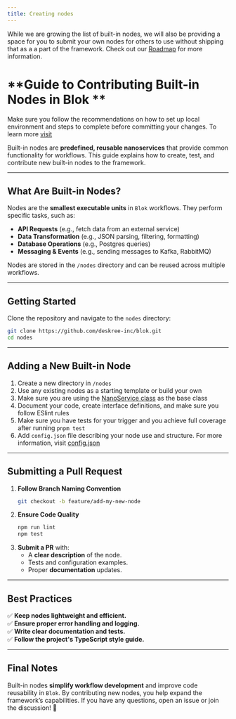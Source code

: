 ```yaml
---
title: Creating nodes
---
```


<Tip> While we are growing the list of built-in nodes, we will also be providing a space for you to submit your own nodes for others to use without shipping that as a a part of the framework. Check out our [Roadmap](https://github.com/orgs/deskree-inc/projects/4/views/2) for more information. </Tip>

# **Guide to Contributing Built-in Nodes in Blok **
<Tip> Make sure you follow the recommendations on how to set up local environment and steps to complete before committing your changes. To learn more [visit](/docs/c/overview/how-to-contribute)</Tip>

Built-in nodes are **predefined, reusable nanoservices** that provide common functionality for workflows. This guide explains how to create, test, and contribute new built-in nodes to the framework.

---

## **What Are Built-in Nodes?**  
Nodes are the **smallest executable units** in `Blok` workflows. They perform specific tasks, such as:  
- **API Requests** (e.g., fetch data from an external service) <Icon icon="check" iconType="solid" />  
- **Data Transformation** (e.g., JSON parsing, filtering, formatting)  
- **Database Operations** (e.g., Postgres queries)  
- **Messaging & Events** (e.g., sending messages to Kafka, RabbitMQ)  

Nodes are stored in the `/nodes` directory and can be reused across multiple workflows.

---

## **Getting Started**
Clone the repository and navigate to the `nodes` directory:  
```bash
git clone https://github.com/deskree-inc/blok.git
cd nodes
```

---

## **Adding a New Built-in Node**
1. Create a new directory in `/nodes`  
2. Use any existing nodes as a starting template or build your own  
3. Make sure you are using the [NanoService class](/docs/ref/runner/src/classes/NanoService) as the base class
4. Document your code, create interface definitions, and make sure you follow ESlint rules
5. Make sure you have tests for your trigger and you achieve full coverage after running `pnpm test`
6. Add `config.json` file describing your node use and structure. For more information, visit [config.json](/docs/d/core-concepts/nodes#configuration-config-json)

---

## **Submitting a Pull Request**
1. **Follow Branch Naming Convention**  
   ```bash
   git checkout -b feature/add-my-new-node
   ```
2. **Ensure Code Quality**  
   ```bash
   npm run lint
   npm test
   ```
3. **Submit a PR** with:  
   - A **clear description** of the node.  
   - Tests and configuration examples.  
   - Proper **documentation** updates.  

---

## **Best Practices**
✅ **Keep nodes lightweight and efficient.**  
✅ **Ensure proper error handling and logging.**  
✅ **Write clear documentation and tests.**  
✅ **Follow the project's TypeScript style guide.**  

---

## **Final Notes**
Built-in nodes **simplify workflow development** and improve code reusability in `Blok`. By contributing new nodes, you help expand the framework’s capabilities. If you have any questions, open an issue or join the discussion! 🚀  
```